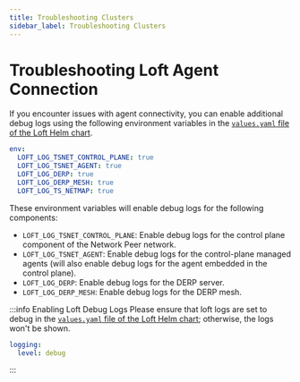 ```yaml
---
title: Troubleshooting Clusters
sidebar_label: Troubleshooting Clusters
---
```


# Troubleshooting Loft Agent Connection
If you encounter issues with agent connectivity, you can enable additional debug logs using the following environment variables in the [`values.yaml` file of the Loft Helm chart](../admin/guides/install-with-helm#loft-values).

```yaml
env:
  LOFT_LOG_TSNET_CONTROL_PLANE: true
  LOFT_LOG_TSNET_AGENT: true
  LOFT_LOG_DERP: true
  LOFT_LOG_DERP_MESH: true
  LOFT_LOG_TS_NETMAP: true
```

These environment variables will enable debug logs for the following components:

- `LOFT_LOG_TSNET_CONTROL_PLANE`: Enable debug logs for the control plane component of the Network Peer network.
- `LOFT_LOG_TSNET_AGENT`: Enable debug logs for the control-plane managed agents (will also enable debug logs for the agent embedded in the control plane).
- `LOFT_LOG_DERP`: Enable debug logs for the DERP server.
- `LOFT_LOG_DERP_MESH`: Enable debug logs for the DERP mesh.

:::info Enabling Loft Debug Logs
Please ensure that loft logs are set to debug in the [`values.yaml` file of the Loft Helm chart](../admin/guides/install-with-helm#loft-values); otherwise, the logs won't be shown.

```yaml
logging:
  level: debug
```
:::


